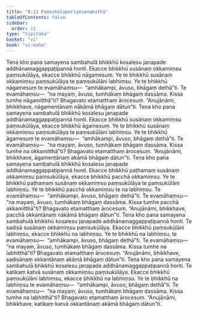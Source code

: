 ```yaml
---
title: "8.11 Paṃsukūlapariyesanakathā"
tableOfContents: false
sidebar:
  order: 11
type: "tipitaka"
basket: "vi"
book: "vi-maha"
---
```



<DynamicBreadcrumb />

<Division number="341" book="vi-maha" e="ch" v="3" p="394">

<Paragraph number="1597" book="vi-maha">
Tena kho pana samayena sambahulā bhikkhū kosalesu janapade addhānamaggappaṭipannā honti. Ekacce bhikkhū susānaṃ okkamiṃsu paṃsukūlāya, ekacce bhikkhū nāgamesuṃ. Ye te bhikkhū susānaṃ okkamiṃsu paṃsukūlāya te paṃsukūlāni labhiṃsu. Ye te bhikkhū nāgamesuṃ te evamāhaṃsu—  “amhākampi, āvuso, bhāgaṃ dethā”ti. Te evamāhaṃsu—  “na mayaṃ, āvuso, tumhākaṃ bhāgaṃ dassāma. Kissa tumhe nāgamitthā”ti? Bhagavato etamatthaṃ ārocesuṃ. “Anujānāmi, bhikkhave, nāgamentānaṃ nākāmā bhāgaṃ dātun”ti.
</Paragraph>

<Paragraph number="1598" book="vi-maha">
Tena kho pana samayena sambahulā bhikkhū kosalesu janapade addhānamaggappaṭipannā honti. Ekacce bhikkhū susānaṃ okkamiṃsu paṃsukūlāya, ekacce bhikkhū āgamesuṃ. Ye te bhikkhū susānaṃ okkamiṃsu paṃsukūlāya te paṃsukūlāni labhiṃsu. Ye te bhikkhū āgamesuṃ te evamāhaṃsu—  “amhākampi, āvuso, bhāgaṃ dethā”ti. Te evamāhaṃsu—  “na mayaṃ, āvuso, tumhākaṃ bhāgaṃ dassāma. Kissa tumhe na okkamitthā”ti? Bhagavato etamatthaṃ ārocesuṃ. “Anujānāmi, bhikkhave, āgamentānaṃ akāmā bhāgaṃ dātun”ti.
</Paragraph>

<Paragraph number="1599" book="vi-maha">
Tena kho pana samayena sambahulā bhikkhū kosalesu janapade addhānamaggappaṭipannā honti. Ekacce bhikkhū paṭhamaṃ susānaṃ okkamiṃsu paṃsukūlāya, ekacce bhikkhū pacchā okkamiṃsu. Ye te bhikkhū paṭhamaṃ susānaṃ okkamiṃsu paṃsukūlāya te paṃsukūlāni labhiṃsu. Ye te bhikkhū pacchā okkamiṃsu te na labhiṃsu. Te evamāhaṃsu—  “amhākampi, āvuso, bhāgaṃ dethā”ti. Te evamāhaṃsu—  “na mayaṃ, āvuso, tumhākaṃ bhāgaṃ dassāma. Kissa tumhe pacchā okkamitthā”ti? Bhagavato etamatthaṃ ārocesuṃ. “Anujānāmi, bhikkhave, pacchā okkantānaṃ nākāmā bhāgaṃ dātun”ti.
</Paragraph>

<Paragraph number="1600" book="vi-maha">
Tena kho pana samayena sambahulā bhikkhū kosalesu janapade addhānamaggappaṭipannā honti. Te sadisā susānaṃ okkamiṃsu paṃsukūlāya. Ekacce bhikkhū paṃsukūlāni labhiṃsu, ekacce bhikkhū na labhiṃsu. Ye te bhikkhū na labhiṃsu, te evamāhaṃsu—  “amhākampi, āvuso, bhāgaṃ dethā”ti. Te evamāhaṃsu—  “na mayaṃ, āvuso, tumhākaṃ bhāgaṃ dassāma. Kissa tumhe na labhitthā”ti? Bhagavato etamatthaṃ ārocesuṃ. “Anujānāmi, bhikkhave, sadisānaṃ okkantānaṃ akāmā bhāgaṃ dātun”ti.
</Paragraph>

<Paragraph number="1601" book="vi-maha">
Tena kho pana samayena sambahulā bhikkhū kosalesu janapade addhānamaggappaṭipannā honti. Te katikaṃ katvā susānaṃ okkamiṃsu paṃsukūlāya. Ekacce bhikkhū paṃsukūlāni labhiṃsu, ekacce bhikkhū na labhiṃsu. Ye te bhikkhū na labhiṃsu te evamāhaṃsu—  “amhākampi, āvuso, bhāgaṃ dethā”ti. Te evamāhaṃsu—  “na mayaṃ, āvuso, tumhākaṃ bhāgaṃ dassāma. Kissa tumhe na labhitthā”ti? Bhagavato etamatthaṃ ārocesuṃ. “Anujānāmi, bhikkhave, katikaṃ katvā okkantānaṃ akāmā bhāgaṃ dātun”ti.
</Paragraph>
</Division>